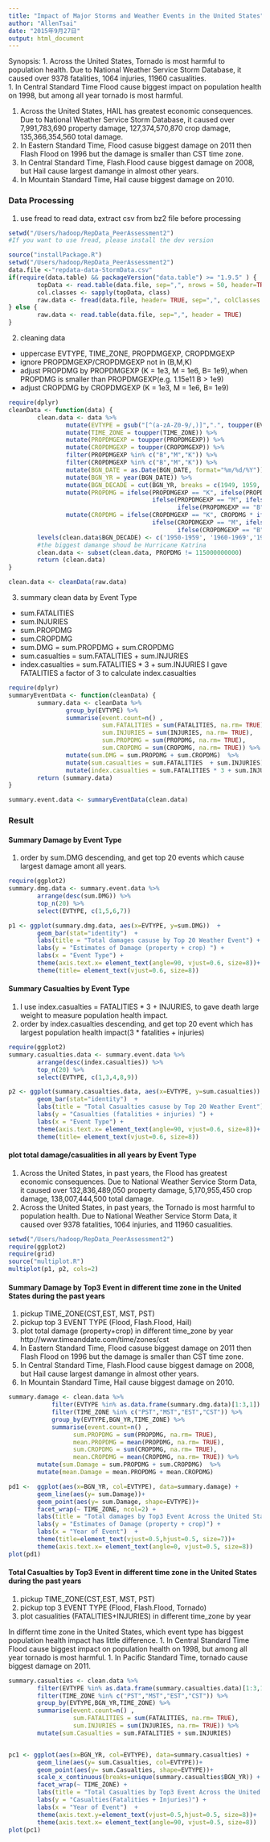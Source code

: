 ```yaml
---
title: "Impact of Major Storms and Weather Events in the United States"
author: "AllenTsai"
date: "2015年9月27日"
output: html_document
---
```

Synopsis: 
1. Across the United States, Tornado is most harmful to  population health. Due to National Weather Service Storm Database, it caused over 9378 fatalities, 1064 injuries, 11960 casualities.  
  1. In Central Standard Time Flood cause biggest impact on population health on 1998, but among all year tornado is most harmful.  

1. Across the United States, HAIL has greatest economic consequences. Due to National Weather Service Storm Database, it caused over    7,991,783,690 property damage, 127,374,570,870  crop damage,  135,366,354,560 total damage.  
  1. In Eastern Standard Time, Flood casuse biggest damage on 2011 then Flash Flood on 1996 but the damage is smaller than CST time zone.  
  1. In Central Standard Time, Flash.Flood cause biggest damage on 2008, but Hail cause largest damange in almost other years.
  1. In Mountain Standard Time, Hail cause biggest damage on 2010.

### Data Processing
1. use fread to read data, extract csv from bz2 file before processing

```r
setwd("/Users/hadoop/RepData_PeerAssessment2")
#If you want to use fread, please install the dev version  

source("installPackage.R")
setwd("/Users/hadoop/RepData_PeerAssessment2")
data.file <-"repdata-data-StormData.csv"
if(require(data.table) && packageVersion("data.table") >= "1.9.5" ) {
        topData <- read.table(data.file, sep=",", nrows = 50, header=TRUE)
        col.classes <- sapply(topData, class)
        raw.data <- fread(data.file, header= TRUE, sep=",", colClasses = col.classes)
} else {
        raw.data <- read.table(data.file, sep=",", header = TRUE)
}
```

2. cleaning data 
  - uppercase EVTYPE, TIME_ZONE, PROPDMGEXP, CROPDMGEXP
  - ignore PROPDMGEXP/CROPDMGEXP not in (B,M,K)
  - adjust PROPDMG by PROPDMGEXP (K = 1e3, M = 1e6, B= 1e9),when PROPDMG is smaller than PROPDMGEXP(e.g. 1.15e11 B >  1e9)
  - adjust CROPDMG by CROPDMGEXP (K = 1e3, M = 1e6, B= 1e9)
```r
require(dplyr)
cleanData <- function(data) {
        clean.data <- data %>%
                mutate(EVTYPE = gsub("[^(a-zA-Z0-9/,)]",".", toupper(EVTYPE)) ) %>%
                mutate(TIME_ZONE = toupper(TIME_ZONE)) %>%
                mutate(PROPDMGEXP = toupper(PROPDMGEXP)) %>%
                mutate(CROPDMGEXP = toupper(CROPDMGEXP)) %>%
                filter(PROPDMGEXP %in% c("B","M","K")) %>%
                filter(CROPDMGEXP %in% c("B","M","K")) %>%
                mutate(BGN_DATE = as.Date(BGN_DATE, format="%m/%d/%Y")) %>%
                mutate(BGN_YR = year(BGN_DATE)) %>%
                mutate(BGN_DECADE = cut(BGN_YR, breaks = c(1949, 1959, 1969, 1979, 1989, 1999,2012) ) )%>%
                mutate(PROPDMG = ifelse(PROPDMGEXP == "K", ifelse(PROPDMG > 1000, PROPDMG, PROPDMG * 1000),
                                        ifelse(PROPDMGEXP == "M", ifelse(PROPDMG > 1000000, PROPDMG, PROPDMG * 1000000), 
                                               ifelse(PROPDMGEXP == "B", ifelse(PROPDMG > 1000000000, PROPDMG, PROPDMG * 1000000000), PROPDMG ) ) )) %>%
                mutate(CROPDMG = ifelse(CROPDMGEXP == "K", CROPDMG * ifelse(CROPDMG > 1000, CROPDMG, CROPDMG * 1000) , 
                                        ifelse(CROPDMGEXP == "M", ifelse(CROPDMG > 1000000, CROPDMG, CROPDMG * 1000000), 
                                               ifelse(CROPDMGEXP == "B", ifelse(CROPDMG > 1000000000, CROPDMG, CROPDMG * 1000000000) , CROPDMG ) ) )) 
        levels(clean.data$BGN_DECADE) <- c('1950-1959', '1960-1969','1970-1979','1980-1989','1990-1999','2000-2011')
        #the biggest damange shoud be Hurricane Katrina
        clean.data <- subset(clean.data, PROPDMG != 115000000000)
        return (clean.data)
}

clean.data <- cleanData(raw.data)
```
3. summary clean data by Event Type
  - sum.FATALITIES
  - sum.INJURIES
  - sum.PROPDMG
  - sum.CROPDMG
  - sum.DMG = sum.PROPDMG + sum.CROPDMG
  - sum.casualties = sum.FATALITIES  + sum.INJURIES
  - index.casualties = sum.FATALITIES * 3 + sum.INJURIES
  I gave FATALITIES a factor of 3 to calculate index.casualties 
```r
require(dplyr)
summaryEventData <- function(cleanData) {
        summary.data <- cleanData %>%
                group_by(EVTYPE) %>%
                summarise(event.count=n() ,
                          sum.FATALITIES = sum(FATALITIES, na.rm= TRUE),
                          sum.INJURIES = sum(INJURIES, na.rm= TRUE),
                          sum.PROPDMG = sum(PROPDMG, na.rm= TRUE),
                          sum.CROPDMG = sum(CROPDMG, na.rm= TRUE)) %>%
                mutate(sum.DMG = sum.PROPDMG + sum.CROPDMG)  %>%
                mutate(sum.casualties = sum.FATALITIES  + sum.INJURIES) %>%
                mutate(index.casualties = sum.FATALITIES * 3 + sum.INJURIES)
        return (summary.data)
}  

summary.event.data <- summaryEventData(clean.data)
```

### Result

#### Summary Damage by Event Type
1. order by sum.DMG descending, and get top 20 events which cause largest damage amont all years.
```r
require(ggplot2)
summary.dmg.data <- summary.event.data %>%
        arrange(desc(sum.DMG)) %>%
        top_n(20) %>%
        select(EVTYPE, c(1,5,6,7))

p1 <- ggplot(summary.dmg.data, aes(x=EVTYPE, y=sum.DMG))  +
        geom_bar(stat="identity")  +
        labs(title = "Total damages casuse by Top 20 Weather Event") +
        labs(y = "Estimates of Damage (property + crop) ") +
        labs(x = "Event Type") +
        theme(axis.text.x= element_text(angle=90, vjust=0.6, size=8))+
        theme(title= element_text(vjust=0.6, size=8))
```
#### Summary Casualties by Event Type
1. I use index.casualties = FATALITIES * 3 + INJURIES, to gave death large weight to measure population health impact. 
1. order by index.casualties descending, and get top 20 event which has largest population health impact(3 * fatalities + injuries)
```r
require(ggplot2)
summary.casualties.data <- summary.event.data %>%
        arrange(desc(index.casualties)) %>%
        top_n(20) %>%
        select(EVTYPE, c(1,3,4,8,9))

p2 <- ggplot(summary.casualties.data, aes(x=EVTYPE, y=sum.casualties))  +
        geom_bar(stat="identity")  +
        labs(title = "Total Casualties casuse by Top 20 Weather Event") +
        labs(y = "Casualties (fatalities + injuries) ") +
        labs(x = "Event Type") +
        theme(axis.text.x= element_text(angle=90, vjust=0.6, size=8))+
        theme(title= element_text(vjust=0.6, size=8))
```
####  plot total damage/casualities in all years by Event Type
1. Across the United States, in past years, the Flood has greatest economic consequences. Due to National Weather Service Storm Data, it caused over 132,836,489,050 property damage, 5,170,955,450 crop damage,  138,007,444,500 total damage.  
1.  Across the United States, in past years, the Tornado is most harmful to population health. Due to National Weather Service Storm Data, it caused over 9378 fatalities, 1064 injuries, and 11960 casualities.
```r
setwd("/Users/hadoop/RepData_PeerAssessment2") 
require(ggplot2)
require(grid)
source("multiplot.R") 
multiplot(p1, p2, cols=2) 
```

#### Summary Damage by Top3 Event in different time zone in the United States during the past years
1. pickup TIME_ZONE(CST,EST, MST, PST)  
2. pickup top 3 EVENT TYPE (Flood, Flash.Flood, Hail)  
3. plot total damage (property+crop) in different time_zone by year  
http://www.timeanddate.com/time/zones/cst
  1. In Eastern Standard Time, Flood casuse biggest damage on 2011 then Flash Flood on 1996 but the damage is smaller than CST time zone.  
  1. In Central Standard Time, Flash.Flood cause biggest damage on 2008, but Hail cause largest damange in almost other years.
  1. In Mountain Standard Time, Hail cause biggest damage on 2010.

```r
summary.damage <- clean.data %>%
            filter(EVTYPE %in% as.data.frame(summary.dmg.data)[1:3,1]) %>%
            filter(TIME_ZONE %in% c("PST","MST","EST","CST")) %>%
            group_by(EVTYPE,BGN_YR,TIME_ZONE) %>%
            summarise(event.count=n() ,
                  sum.PROPDMG = sum(PROPDMG, na.rm= TRUE),
                  mean.PROPDMG = mean(PROPDMG, na.rm= TRUE),
                  sum.CROPDMG = sum(CROPDMG, na.rm= TRUE),
                  mean.CROPDMG = mean(CROPDMG, na.rm= TRUE)) %>%
        mutate(sum.Damage = sum.PROPDMG + sum.CROPDMG)  %>%
        mutate(mean.Damage = mean.PROPDMG + mean.CROPDMG) 

pd1 <-  ggplot(aes(x=BGN_YR, col=EVTYPE), data=summary.damage) +        
        geom_line(aes(y= sum.Damage))+
        geom_point(aes(y= sum.Damage, shape=EVTYPE))+
        facet_wrap(~ TIME_ZONE, ncol=2) +  
        labs(title = "Total damages by Top3 Event Across the United States" ) + 
        labs(y = "Estimates of Damage (property + crop)") +
        labs(x = "Year of Event")  +
        theme(title=element_text(vjust=0.5,hjust=0.5, size=7))+ 
        theme(axis.text.x= element_text(angle=0, vjust=0.5, size=8))    
plot(pd1)
```

#### Total Casualties by Top3 Event in different time zone in the United States during the past years
1. pickup TIME_ZONE(CST,EST, MST, PST)
2. pickup top 3 EVENT TYPE (Flood, Flash.Flood, Tornado)
3. plot casualities (FATALITIES+INJURIES) in different time_zone by year

In differnt time zone in the United States, which event type has biggest population health impact has little difference.
1. In Central Standard Time Flood cause biggest impact on population health on 1998, but among all year tornado is most harmful. 
1. In Pacific Standard Time, tornado cause biggest damage on 2011.

```r
summary.casualties <- clean.data %>%
        filter(EVTYPE %in% as.data.frame(summary.casualties.data)[1:3,1]) %>%
        filter(TIME_ZONE %in% c("PST","MST","EST","CST")) %>%
        group_by(EVTYPE,BGN_YR,TIME_ZONE) %>%
        summarise(event.count=n() ,
                  sum.FATALITIES = sum(FATALITIES, na.rm= TRUE),
                  sum.INJURIES = sum(INJURIES, na.rm= TRUE)) %>%
        mutate(sum.Casualties = sum.FATALITIES + sum.INJURIES)  


pc1 <- ggplot(aes(x=BGN_YR, col=EVTYPE), data=summary.casualties) +        
        geom_line(aes(y= sum.Casualties, col=EVTYPE))+
        geom_point(aes(y= sum.Casualties, shape=EVTYPE))+
        scale_x_continuous(breaks=unique(summary.casualties$BGN_YR)) +
        facet_wrap(~ TIME_ZONE) +  
        labs(title = "Total Casualties by Top3 Event Across the United States" ) + 
        labs(y = "Casualties(Fatalities + Injuries)") +
        labs(x = "Year of Event")  +
        theme(axis.text.y=element_text(vjust=0.5,hjust=0.5, size=8))+ 
        theme(axis.text.x= element_text(angle=90, vjust=0.5, size=8))    
plot(pc1)
```